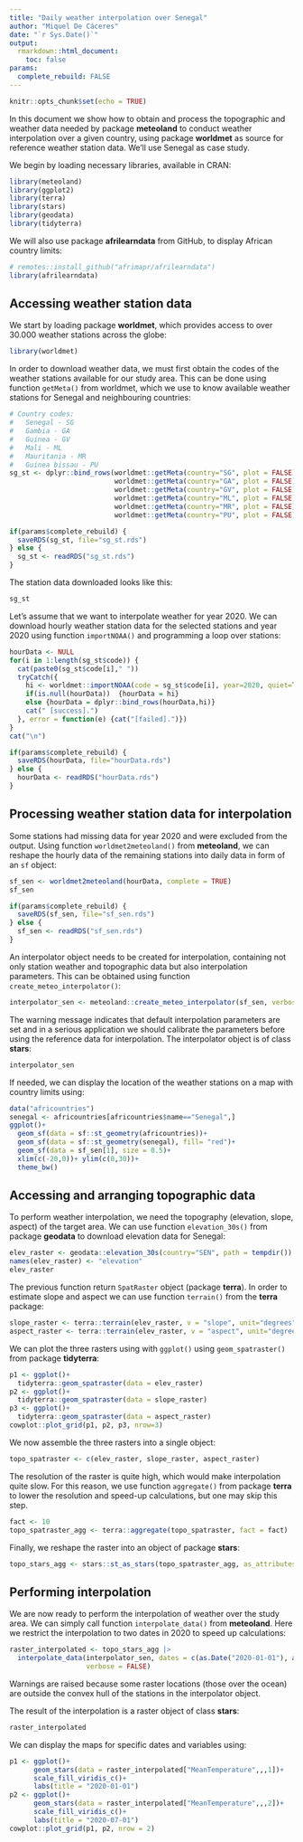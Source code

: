 ```yaml
---
title: "Daily weather interpolation over Senegal"
author: "Miquel De Cáceres"
date: "`r Sys.Date()`"
output: 
  rmarkdown::html_document:
    toc: false
params:
  complete_rebuild: FALSE
---
```

```r
knitr::opts_chunk$set(echo = TRUE)
```

In this document we show how to obtain and process the topographic and weather data needed by package **meteoland** to conduct weather interpolation over a given country, using package **worldmet** as source for reference weather station data. We'll use Senegal as case study.

We begin by loading necessary libraries, available in CRAN:
```r
library(meteoland)
library(ggplot2)
library(terra)
library(stars)
library(geodata)
library(tidyterra)
```

We will also use package **afrilearndata** from GitHub, to display African country limits:
```r
# remotes::install_github("afrimapr/afrilearndata")
library(afrilearndata)
```

## Accessing weather station data

We start by loading package **worldmet**, which provides access to over 30.000 weather stations across the globe:
```r
library(worldmet)
```

In order to download weather data, we must first obtain the codes of the weather stations available for our study area. This can be done using function `getMeta()` from worldmet, which we use to know available weather stations for Senegal and neighbouring countries:

```r
# Country codes:
#   Senegal - SG
#   Gambia - GA 
#   Guinea - GV
#   Mali - ML 
#   Mauritania - MR
#   Guinea bissau - PU
sg_st <- dplyr::bind_rows(worldmet::getMeta(country="SG", plot = FALSE),
                          worldmet::getMeta(country="GA", plot = FALSE),
                          worldmet::getMeta(country="GV", plot = FALSE),
                          worldmet::getMeta(country="ML", plot = FALSE),
                          worldmet::getMeta(country="MR", plot = FALSE),
                          worldmet::getMeta(country="PU", plot = FALSE))
```

```r
if(params$complete_rebuild) {
  saveRDS(sg_st, file="sg_st.rds")
} else {
  sg_st <- readRDS("sg_st.rds")
}
```

The station data downloaded looks like this:
```r
sg_st
```

Let's assume that we want to interpolate weather for year 2020. We can download hourly weather station data for the selected stations and year 2020 using function `importNOAA()` and programming a loop over stations:

```r
hourData <- NULL
for(i in 1:length(sg_st$code)) {
  cat(paste0(sg_st$code[i]," "))
  tryCatch({
    hi <- worldmet::importNOAA(code = sg_st$code[i], year=2020, quiet=TRUE)
    if(is.null(hourData))  {hourData = hi}
    else {hourData = dplyr::bind_rows(hourData,hi)}
    cat(" [success].")
  }, error = function(e) {cat("[failed].")})
}
cat("\n")
```

```r
if(params$complete_rebuild) {
  saveRDS(hourData, file="hourData.rds")
} else {
  hourData <- readRDS("hourData.rds")  
}
```

## Processing weather station data for interpolation

Some stations had missing data for year 2020 and were excluded from the output. Using function `worldmet2meteoland()` from **meteoland**, we can reshape the hourly data of the remaining stations into daily data in form of an `sf` object:

```r
sf_sen <- worldmet2meteoland(hourData, complete = TRUE)
sf_sen
```

```r
if(params$complete_rebuild) {
  saveRDS(sf_sen, file="sf_sen.rds")
} else {
  sf_sen <- readRDS("sf_sen.rds")  
}
```

An interpolator object needs to be created for interpolation, containing not only station weather and topographic data but also interpolation parameters. This can be obtained using function `create_meteo_interpolator()`:

```r
interpolator_sen <- meteoland::create_meteo_interpolator(sf_sen, verbose = FALSE)
```

The warning message indicates that default interpolation parameters are set and in a serious application we should calibrate the parameters before using the reference data for interpolation. The interpolator object is of class **stars**:
```r
interpolator_sen
```

If needed, we can display the location of the weather stations on a map with country limits using:

```r
data("africountries")
senegal <- africountries[africountries$name=="Senegal",]
ggplot()+
  geom_sf(data = sf::st_geometry(africountries))+
  geom_sf(data = sf::st_geometry(senegal), fill= "red")+
  geom_sf(data = sf_sen[1], size = 0.5)+
  xlim(c(-20,0))+ ylim(c(0,30))+
  theme_bw()
```


## Accessing and arranging topographic data

To perform weather interpolation, we need the topography (elevation, slope, aspect) of the target area. We can use function `elevation_30s()` from package **geodata** to download elevation data for Senegal:

```r
elev_raster <- geodata::elevation_30s(country="SEN", path = tempdir())
names(elev_raster) <- "elevation"
elev_raster
```

The previous function return `SpatRaster` object (package **terra**). In order to estimate slope and aspect we can use function `terrain()` from the **terra** package:
```r
slope_raster <- terra::terrain(elev_raster, v = "slope", unit="degrees")
aspect_raster <- terra::terrain(elev_raster, v = "aspect", unit="degrees")
```

We can plot the three rasters using with `ggplot()` using `geom_spatraster()` from package **tidyterra**:

```r
p1 <- ggplot()+
  tidyterra::geom_spatraster(data = elev_raster)
p2 <- ggplot()+
  tidyterra::geom_spatraster(data = slope_raster)
p3 <- ggplot()+
  tidyterra::geom_spatraster(data = aspect_raster)
cowplot::plot_grid(p1, p2, p3, nrow=3)
```



We now assemble the three rasters into a single object:

```r
topo_spatraster <- c(elev_raster, slope_raster, aspect_raster)
```

The resolution of the raster is quite high, which would make interpolation quite slow. For this reason,
we use function `aggregate()` from package **terra** to lower the resolution and speed-up calculations, but one may skip this step.
```r
fact <- 10
topo_spatraster_agg <- terra::aggregate(topo_spatraster, fact = fact)
```

Finally, we reshape the raster into an object of package **stars**:

```r
topo_stars_agg <- stars::st_as_stars(topo_spatraster_agg, as_attributes=TRUE)
```

## Performing interpolation

We are now ready to perform the interpolation of weather over the study area. We can simply call function `interpolate_data()` from **meteoland**. Here we restrict the interpolation to two dates in 2020 to speed up calculations:
```r
raster_interpolated <- topo_stars_agg |>
  interpolate_data(interpolator_sen, dates = c(as.Date("2020-01-01"), as.Date("2020-07-01")), 
                   verbose = FALSE)
```
Warnings are raised because some raster locations (those over the ocean) are outside the convex hull of the stations in the interpolator object. 

The result of the interpolation is a raster object of class **stars**:
```r
raster_interpolated
```

We can display the maps for specific dates and variables using:
```r
p1 <- ggplot()+
      geom_stars(data = raster_interpolated["MeanTemperature",,,1])+
      scale_fill_viridis_c()+
      labs(title = "2020-01-01")
p2 <- ggplot()+
      geom_stars(data = raster_interpolated["MeanTemperature",,,2])+
      scale_fill_viridis_c()+
      labs(title = "2020-07-01")
cowplot::plot_grid(p1, p2, nrow = 2)
```


